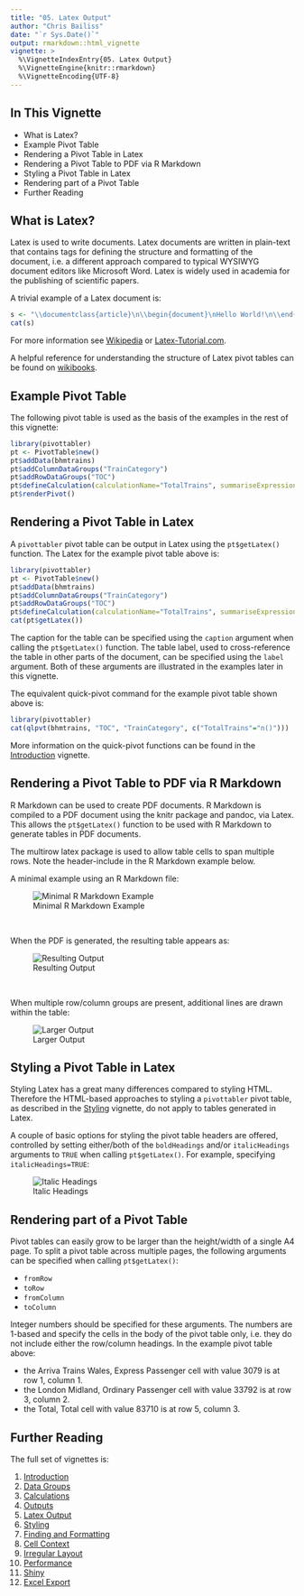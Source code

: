 ```yaml
---
title: "05. Latex Output"
author: "Chris Bailiss"
date: "`r Sys.Date()`"
output: rmarkdown::html_vignette
vignette: >
  %\VignetteIndexEntry{05. Latex Output}
  %\VignetteEngine{knitr::rmarkdown}
  %\VignetteEncoding{UTF-8}
---
```


## In This Vignette

* What is Latex?
* Example Pivot Table
* Rendering a Pivot Table in Latex
* Rendering a Pivot Table to PDF via R Markdown
* Styling a Pivot Table in Latex
* Rendering part of a Pivot Table
* Further Reading

## What is Latex?

Latex is used to write documents.  Latex documents are written in plain-text that contains tags for defining the structure and formatting of the document, i.e. a different approach compared to typical WYSIWYG document editors like Microsoft Word.  Latex is widely used in academia for the publishing of scientific papers.

A trivial example of a Latex document is:

```r
s <- "\\documentclass{article}\n\\begin{document}\nHello World!\n\\end{document}"
cat(s)
```

For more information see [Wikipedia](https://en.wikipedia.org/wiki/LaTeX) or [Latex-Tutorial.com](https://www.latex-tutorial.com/tutorials/).

A helpful reference for understanding the structure of Latex pivot tables can be found on [wikibooks](https://en.wikibooks.org/wiki/LaTeX/Tables).

## Example Pivot Table

The following pivot table is used as the basis of the examples in the rest of this vignette:

```r
library(pivottabler)
pt <- PivotTable$new()
pt$addData(bhmtrains)
pt$addColumnDataGroups("TrainCategory")
pt$addRowDataGroups("TOC")
pt$defineCalculation(calculationName="TotalTrains", summariseExpression="n()")
pt$renderPivot()
```

## Rendering a Pivot Table in Latex

A `pivottabler` pivot table can be output in Latex using the `pt$getLatex()` function.  The Latex for the example pivot table above is:

```r
library(pivottabler)
pt <- PivotTable$new()
pt$addData(bhmtrains)
pt$addColumnDataGroups("TrainCategory")
pt$addRowDataGroups("TOC")
pt$defineCalculation(calculationName="TotalTrains", summariseExpression="n()")
cat(pt$getLatex())
```

The caption for the table can be specified using the `caption` argument when calling the `pt$getLatex()` function.  The table label, used to cross-reference the table in other parts of the document, can be specified using the `label` argument.  Both of these arguments are illustrated in the examples later in this vignette.

The equivalent quick-pivot command for the example pivot table shown above is:

```r
library(pivottabler)
cat(qlpvt(bhmtrains, "TOC", "TrainCategory", c("TotalTrains"="n()")))
```

More information on the quick-pivot functions can be found in the [Introduction](v01-introduction.html) vignette.

## Rendering a Pivot Table to PDF via R Markdown

R Markdown can be used to create PDF documents.  R Markdown is compiled to a PDF document using the knitr package and pandoc, via Latex.  This allows the `pt$getLatex()` function to be used with R Markdown to generate tables in PDF documents.

The multirow latex package is used to allow table cells to span multiple rows.  Note the header-include in the R Markdown example below. 

A minimal example using an R Markdown file:

![Minimal R Markdown Example](latex1.png)
  
<br />

When the PDF is generated, the resulting table appears as:

![Resulting Output](latex2.png)

<br />
  
When multiple row/column groups are present, additional lines are drawn within the table:

![Larger Output](latex3.png)

## Styling a Pivot Table in Latex

Styling Latex has a great many differences compared to styling HTML.  Therefore the HTML-based approaches to styling a `pivottabler` pivot table, as described in the [Styling](v06-styling.html) vignette, do not apply to tables generated in Latex.

A couple of basic options for styling the pivot table headers are offered, controlled by setting either/both of the `boldHeadings` and/or `italicHeadings` arguments to `TRUE` when calling `pt$getLatex()`.  For example, specifying `italicHeadings=TRUE`:

![Italic Headings](latex4.png)

## Rendering part of a Pivot Table

Pivot tables can easily grow to be larger than the height/width of a single A4 page.  To split a pivot table across multiple pages, the following arguments can be specified when calling `pt$getLatex()`:

- `fromRow`
- `toRow`
- `fromColumn`
- `toColumn`

Integer numbers should be specified for these arguments.  The numbers are 1-based and specify the cells in the body of the pivot table only, i.e. they do not include either the row/column headings.  In the example pivot table above:

- the Arriva Trains Wales, Express Passenger cell with value 3079 is at row 1, column 1.
- the London Midland, Ordinary Passenger cell with value 33792 is at row 3, column 2.
- the Total, Total cell with value 83710 is at row 5, column 3.

## Further Reading

The full set of vignettes is:

1. [Introduction](v01-introduction.html)
2. [Data Groups](v02-datagroups.html)
3. [Calculations](v03-calculations.html)
4. [Outputs](v04-outputs.html)
5. [Latex Output](v05-latexoutput.html)
6. [Styling](v06-styling.html)
7. [Finding and Formatting](v07-findingandformatting.html)
8. [Cell Context](v08-cellcontext.html)
9. [Irregular Layout](v09-irregularlayout.html)
10. [Performance](v10-performance.html)
11. [Shiny](v11-shiny.html)
12. [Excel Export](v12-excelexport.html)

